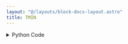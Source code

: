 ```yaml
---
layout: "@/layouts/block-docs-layout.astro"
title: TMIN
---
```



<PythonDocsDisplay docstring={docstring} />
<AppDisplay app={app} client:visible />

<details>
<summary>Python Code</summary>
```python
from flojoy import OrderedPair, flojoy, Matrix, Scalar
import numpy as np
from collections import namedtuple
from typing import Literal

import scipy.stats


@flojoy
def TMIN(
    default: OrderedPair | Matrix,
    lowerlimit: float = 0.1,
    axis: int = 0,
    inclusive: bool = True,
    nan_policy: str = "propagate",
) -> OrderedPair | Matrix | Scalar:
    """The TMIN node is based on a numpy or scipy function.

    The description of that function is as follows:

        Compute the trimmed minimum.

        This function finds the miminum value of an array 'a' along the specified axis, but only considering values greater than a specified lower limit.

    Parameters
    ----------
    a : array_like
        Array of values.
    lowerlimit : None or float, optional
        Values in the input array less than the given limit will be ignored.
        When lowerlimit is None, then all values are used.
        The default value is None.
    axis : int or None, optional
        Axis along which to operate.
        Default is 0.
        If None, compute over the whole array 'a'.
    inclusive : {True, False}, optional
        This flag determines whether values exactly equal to the lower limit are included.
        The default value is True.
    nan_policy : {'propagate', 'raise', 'omit'}, optional
        Defines how to handle when input contains nan.
        The following options are available (default is 'propagate'):
        'propagate' : returns nan
        'raise' : raises an error
        'omit' : performs the calculations ignoring nan values

    Returns
    -------
    DataContainer
        type 'ordered pair', 'scalar', or 'matrix'
    """

    result = scipy.stats.tmin(
        a=default.y,
        lowerlimit=lowerlimit,
        axis=axis,
        inclusive=inclusive,
        nan_policy=nan_policy,
    )

    if isinstance(result, np.ndarray):
        result = OrderedPair(x=default.x, y=result)
    else:
        assert isinstance(
            result, np.number | float | int
        ), f"Expected np.number, float or int for result, got {type(result)}"
        result = Scalar(c=float(result))

    return result

```
[Find this Flojoy Block on GitHub](https://github.com/flojoy-ai/blocks/blob/main/blocks/SCIPY/STATS/TMIN/TMIN.py)
</details>


## Example
